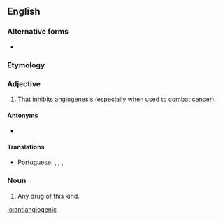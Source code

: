 ==English==

===Alternative forms===
* {{l|en|anti-angiogenic}}

===Etymology===
{{prefix|anti|angiogenic|lang=en}}

===Adjective===
{{wikipedia}}
{{en-adj}}

# {{label|en|pharmacology|of a drug etc.}} That inhibits [[angiogenesis]] (especially when used to combat [[cancer]]).

====Antonyms====
* {{l|en|proangiogenic}}

====Translations====
{{trans-top|that inhibits angiogenesis}}
* Portuguese: {{t|pt|antiangiogénese}} {{qualifier|Portugal}}, {{t|pt|antiangiogênese}} {{qualifier|Brazil}}, {{t|pt|antiangiogénico}} {{qualifier|Portugal}}, {{t|pt|antiangiogênico}} {{qualifier|Brazil}}
{{trans-mid}}
{{trans-bottom}}

===Noun===
{{en-noun}}

# Any drug of this kind.

[[io:antiangiogenic]]